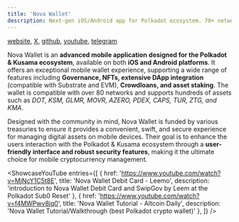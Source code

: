 ```yaml
---
title: 'Nova Wallet'
description: Next-gen iOS/Android app for Polkadot ecosystem. 70+ networks. Amazing UX/UI. Secure & Open source.
---
```




[website](https://novawallet.io/), [X](https://twitter.com/NovaWalletApp), [github](https://github.com/novasamatech/), [youtube](https://www.youtube.com/c/NovaWallet), [telegram](https://t.me/novawallet)

Nova Wallet is an **advanced mobile application** **designed for the Polkadot &amp; Kusama ecosystem**, available on both **iOS and Android platforms**. It offers an exceptional mobile wallet experience, supporting a wide range of features including **Governance, NFTs, extensive DApp integration** (compatible with Substrate and EVM), **Crowdloans, and asset staking**. The wallet is compatible with over 80 networks and supports hundreds of assets such as *DOT, KSM, GLMR, MOVR, AZERO, PDEX, CAPS, TUR, ZTG, and KMA*.

Designed with the community in mind, Nova Wallet is funded by various treasuries to ensure it provides a convenient, swift, and secure experience for managing digital assets on mobile devices. Their goal is to enhance the users interaction with the Polkadot &amp; Kusama ecosystem through a **user-friendly interface and robust security features**, making it the ultimate choice for mobile cryptocurrency management.

<ShowcaseYouTube
  entries={[
    {
      href: 'https://www.youtube.com/watch?v=MjNcY1C5t8E',
      title: 'Nova Wallet Debit Card - Leemo',
      description: 'introduction to Nova Wallet Debit Card and SwipGov by Leem at the Polkadot Sub0 Reset'
    },
        {
      href: 'https://www.youtube.com/watch?v=f4MWPwv8jq0',
      title: 'Nova Wallet Tutorial - Altcoin Daily',
      description: 'Nova Wallet Tutorial/Walkthrough (best Polkadot crypto wallet)'
    },
  ]} />
